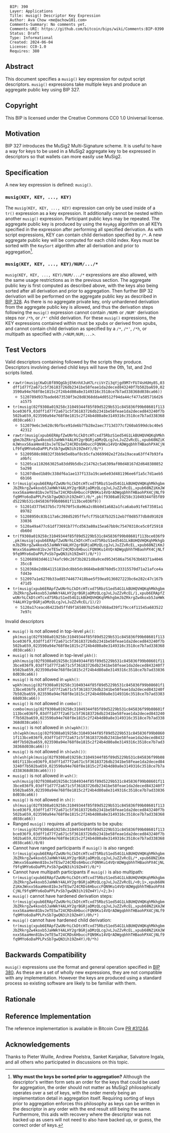 <pre>
  BIP: 390
  Layer: Applications
  Title: musig() Descriptor Key Expression
  Author: Ava Chow <me@achow101.com>
  Comments-Summary: No comments yet.
  Comments-URI: https://github.com/bitcoin/bips/wiki/Comments:BIP-0390
  Status: Draft
  Type: Informational
  Created: 2024-06-04
  License: CC0-1.0
  Requires: 380
</pre>

==Abstract==

This document specifies a <tt>musig()</tt> key expression for output script descriptors.
<tt>musig()</tt> expressions take multiple keys and produce an aggregate public key using BIP 327.

==Copyright==

This BIP is licensed under the Creative Commons CC0 1.0 Universal license.

==Motivation==

BIP 327 introduces the MuSig2 Multi-Signature scheme. It is useful to have a way for keys to be used
in a MuSig2 aggregate key to be expressed in descriptors so that wallets can more easily use MuSig2.

==Specification==

A new key expression is defined: <tt>musig()</tt>.

===<tt>musig(KEY, KEY, ..., KEY)</tt>===

The <tt>musig(KEY, KEY, ..., KEY)</tt> expression can only be used inside of a <tt>tr()</tt>
expression as a key expression. It additionally cannot be nested within another <tt>musig()</tt>
expression. Participant public keys may be repeated. The aggregate public key is produced
by using the <tt>KeyAgg</tt> algorithm on all KEYs specified in the expression after performing all
specified derivation. As with script expressions, KEY can contain child derivation specified by
<tt>/*</tt>. A new aggregate public key will be computed for each child index. Keys must be sorted
with the <tt>KeySort</tt> algorithm after all derivation and prior to aggregation<ref>'''Why must
the keys be sorted prior to aggregation?''' Although the descriptor's written form sets an order
for the keys that could be used for aggregation, the order should not matter as MuSig2 philosophically
operates over a set of keys, with the order merely being an implementation detail in aggregation
itself. Requiring sorting of keys prior to aggregation enforces this philosophy as keys can be
written in the descriptor in any order with the end result still being the same. Furthermore, this
aids with recovery where the descriptor was not backed up as users will not need to also have
backed up, or guess, the correct order of keys.</ref>.

===<tt>musig(KEY, KEY, ..., KEY)/NUM/.../*</tt>===

<tt>musig(KEY, KEY, ..., KEY)/NUM/.../*</tt> expressions are also allowed, with the same usage
restrictions as in the previous section. The aggregate public key
is first computed as described above, with the keys also being sorted after all derivation and prior
to aggregation. Then further BIP 32 derivation will be performed on the aggregate public key as described in
[[bip-0328.mediawiki|BIP 328]]. As there is no aggregate private key,
only unhardened derivation from the aggregate public key is allowed, and thus the derivation steps
following the <tt>musig()</tt> expression cannot contain
<tt>/NUMh</tt> or <tt>/NUM'</tt> derivation steps nor <tt>/*h</tt>, or <tt>/*'</tt> child derivation.
For these <tt>musig()</tt> expressions, the KEY expressions contained within must be xpubs or derived from
xpubs, and cannot contain child derivation as specified by a <tt>/*</tt>, <tt>/*'</tt>, <tt>/*h</tt>, or multipath as specified with <tt>/<NUM;NUM;...></tt>.

==Test Vectors==

Valid descriptors containing followed by the scripts they produce. Descriptors involving derived child keys
will have the 0th, 1st, and 2nd scripts listed.

* <tt>rawtr(musig(KwDiBf89QgGbjEhKnhXJuH7LrciVrZi3qYjgd9M7rFU74sHUHy8S,03dff1d77f2a671c5f36183726db2341be58feae1da2deced843240f7b502ba659,023590a94e768f8e1815c2f24b4d80a8e3149316c3518ce7b7ad338368d038ca66))</tt>
** <tt>5120789d937bade6673538f3e28d8368dda4d0512f94da44cf477a505716d26a1575</tt>
* <tt>tr(musig(02f9308a019258c31049344f85f89d5229b531c845836f99b08601f113bce036f9,03dff1d77f2a671c5f36183726db2341be58feae1da2deced843240f7b502ba659,023590a94e768f8e1815c2f24b4d80a8e3149316c3518ce7b7ad338368d038ca66))</tt>
** <tt>512079e6c3e628c9bfbce91de6b7fb28e2aec7713d377cf260ab599dcbc40e542312</tt>
* <tt>rawtr(musig(xpub6ERApfZwUNrhLCkDtcHTcxd75RbzS1ed54G1LkBUHQVHQKqhMkhgbmJbZRkrgZw4koxb5JaHWkY4ALHY2grBGRjaDMzQLcgJvLJuZZvRcEL,xpub68NZiKmJWnxxS6aaHmn81bvJeTESw724CRDs6HbuccFQN9Ku14VQrADWgqbhhTHBaohPX4CjNLf9fq9MYo6oDaPPLPxSb7gwQN3ih19Zm4Y)/0/*)</tt>
** <tt>51209508c08832f3bb9d5e8baf8cb5cfa3669902e2f2da19acea63ff47b93faa9bfc</tt>
** <tt>51205ca1102663025a83dd9b5dbc214762c5a6309af00d48167d2d6483808525a298</tt>
** <tt>51207dbed1b89c338df6a1ae137f133a19cae6e03d481196ee6f1a5c7d1aeb56b166</tt>
* <tt>tr(musig(xpub6ERApfZwUNrhLCkDtcHTcxd75RbzS1ed54G1LkBUHQVHQKqhMkhgbmJbZRkrgZw4koxb5JaHWkY4ALHY2grBGRjaDMzQLcgJvLJuZZvRcEL,xpub68NZiKmJWnxxS6aaHmn81bvJeTESw724CRDs6HbuccFQN9Ku14VQrADWgqbhhTHBaohPX4CjNLf9fq9MYo6oDaPPLPxSb7gwQN3ih19Zm4Y)/0/*,pk(f9308a019258c31049344f85f89d5229b531c845836f99b08601f113bce036f9))</tt>
** <tt>51201d377b637b5c73f670f5c8a96a2c0bb0d1a682a1fca6aba91fe673501a189782</tt>
** <tt>51208950c83b117a6c208d5205ffefcf75b187b32512eb7f0d8577db8d9102833036</tt>
** <tt>5120a49a477c61df73691b77fcd563a80a15ea67bb9c75470310ce5c0f25918db60d</tt>
* <tt>tr(f9308a019258c31049344f85f89d5229b531c845836f99b08601f113bce036f9,pk(musig(xpub6ERApfZwUNrhLCkDtcHTcxd75RbzS1ed54G1LkBUHQVHQKqhMkhgbmJbZRkrgZw4koxb5JaHWkY4ALHY2grBGRjaDMzQLcgJvLJuZZvRcEL,xpub68NZiKmJWnxxS6aaHmn81bvJeTESw724CRDs6HbuccFQN9Ku14VQrADWgqbhhTHBaohPX4CjNLf9fq9MYo6oDaPPLPxSb7gwQN3ih19Zm4Y)/0/*))</tt>
** <tt>512068983d461174afc90c26f3b2821d8a9ced9534586a756763b68371a404635cc8</tt>
** <tt>5120368e2d864115181bdc8bb5dc8684be8d0760d5c33315570d71a21afce4afd43e</tt>
** <tt>512097a1e6270b33ad85744677418bae5f59ea9136027223bc6e282c47c167b471d5</tt>
* <tt>tr(musig(xpub6ERApfZwUNrhLCkDtcHTcxd75RbzS1ed54G1LkBUHQVHQKqhMkhgbmJbZRkrgZw4koxb5JaHWkY4ALHY2grBGRjaDMzQLcgJvLJuZZvRcEL/1,xpub6ERApfZwUNrhLCkDtcHTcxd75RbzS1ed54G1LkBUHQVHQKqhMkhgbmJbZRkrgZw4koxb5JaHWkY4ALHY2grBGRjaDMzQLcgJvLJuZZvRcEL/1)/2)</tt>
** <tt>5120a17ceacd6422bd5ffd9f165807b254b7d68ad39f179cc4f11545a6835227e97c</tt>

Invalid descriptors

* <tt>musig()</tt> is not allowed in top-level <tt>pk()</tt>: <tt>pk(musig(02f9308a019258c31049344f85f89d5229b531c845836f99b08601f113bce036f9,03dff1d77f2a671c5f36183726db2341be58feae1da2deced843240f7b502ba659,023590a94e768f8e1815c2f24b4d80a8e3149316c3518ce7b7ad338368d038ca66))</tt>
* <tt>musig()</tt> is not allowed in top-level <tt>pkh()</tt>: <tt>pkh(musig(02f9308a019258c31049344f85f89d5229b531c845836f99b08601f113bce036f9,03dff1d77f2a671c5f36183726db2341be58feae1da2deced843240f7b502ba659,023590a94e768f8e1815c2f24b4d80a8e3149316c3518ce7b7ad338368d038ca66))</tt>
* <tt>musig()</tt> is not allowed in <tt>wpkh()</tt>: <tt>wpkh(musig(02f9308a019258c31049344f85f89d5229b531c845836f99b08601f113bce036f9,03dff1d77f2a671c5f36183726db2341be58feae1da2deced843240f7b502ba659,023590a94e768f8e1815c2f24b4d80a8e3149316c3518ce7b7ad338368d038ca66))</tt>
* <tt>musig()</tt> is not allowed in <tt>combo()</tt>: <tt>combo(musig(02f9308a019258c31049344f85f89d5229b531c845836f99b08601f113bce036f9,03dff1d77f2a671c5f36183726db2341be58feae1da2deced843240f7b502ba659,023590a94e768f8e1815c2f24b4d80a8e3149316c3518ce7b7ad338368d038ca66))</tt>
* <tt>musig()</tt> is not allowed in <tt>sh(wpkh())</tt>: <tt>sh(wpkh(musig(02f9308a019258c31049344f85f89d5229b531c845836f99b08601f113bce036f9,03dff1d77f2a671c5f36183726db2341be58feae1da2deced843240f7b502ba659,023590a94e768f8e1815c2f24b4d80a8e3149316c3518ce7b7ad338368d038ca66)))</tt>
* <tt>musig()</tt> is not allowed in <tt>sh(wsh())</tt>: <tt>sh(wsh(pk(musig(02f9308a019258c31049344f85f89d5229b531c845836f99b08601f113bce036f9,03dff1d77f2a671c5f36183726db2341be58feae1da2deced843240f7b502ba659,023590a94e768f8e1815c2f24b4d80a8e3149316c3518ce7b7ad338368d038ca66))))</tt>
* <tt>musig()</tt> is not allowed in <tt>wsh()</tt>: <tt>wsh(musig(02f9308a019258c31049344f85f89d5229b531c845836f99b08601f113bce036f9,03dff1d77f2a671c5f36183726db2341be58feae1da2deced843240f7b502ba659,023590a94e768f8e1815c2f24b4d80a8e3149316c3518ce7b7ad338368d038ca66))</tt>
* <tt>musig()</tt> is not allowed in <tt>sh()</tt>: <tt>sh(musig(02f9308a019258c31049344f85f89d5229b531c845836f99b08601f113bce036f9,03dff1d77f2a671c5f36183726db2341be58feae1da2deced843240f7b502ba659,023590a94e768f8e1815c2f24b4d80a8e3149316c3518ce7b7ad338368d038ca66))</tt>
* Ranged <tt>musig()</tt> requires all participants to be xpubs: <tt>tr(musig(02f9308a019258c31049344f85f89d5229b531c845836f99b08601f113bce036f9,03dff1d77f2a671c5f36183726db2341be58feae1da2deced843240f7b502ba659,023590a94e768f8e1815c2f24b4d80a8e3149316c3518ce7b7ad338368d038ca66)/0/0)</tt>
* Cannot have ranged participants if <tt>musig()</tt> is also ranged: <tt>tr(musig(xpub6ERApfZwUNrhLCkDtcHTcxd75RbzS1ed54G1LkBUHQVHQKqhMkhgbmJbZRkrgZw4koxb5JaHWkY4ALHY2grBGRjaDMzQLcgJvLJuZZvRcEL/*,xpub68NZiKmJWnxxS6aaHmn81bvJeTESw724CRDs6HbuccFQN9Ku14VQrADWgqbhhTHBaohPX4CjNLf9fq9MYo6oDaPPLPxSb7gwQN3ih19Zm4Y)/0/*)</tt>
* Cannot have multipath participants if <tt>musig()</tt> is also multipath: <tt>tr(musig(xpub6ERApfZwUNrhLCkDtcHTcxd75RbzS1ed54G1LkBUHQVHQKqhMkhgbmJbZRkrgZw4koxb5JaHWkY4ALHY2grBGRjaDMzQLcgJvLJuZZvRcEL/<0;1>,xpub68NZiKmJWnxxS6aaHmn81bvJeTESw724CRDs6HbuccFQN9Ku14VQrADWgqbhhTHBaohPX4CjNLf9fq9MYo6oDaPPLPxSb7gwQN3ih19Zm4Y)/<2;3>)</tt>
* <tt>musig()</tt> cannot have hardened derivation steps: <tt>tr(musig(xpub6ERApfZwUNrhLCkDtcHTcxd75RbzS1ed54G1LkBUHQVHQKqhMkhgbmJbZRkrgZw4koxb5JaHWkY4ALHY2grBGRjaDMzQLcgJvLJuZZvRcEL,xpub68NZiKmJWnxxS6aaHmn81bvJeTESw724CRDs6HbuccFQN9Ku14VQrADWgqbhhTHBaohPX4CjNLf9fq9MYo6oDaPPLPxSb7gwQN3ih19Zm4Y)/0h/*)</tt>
* <tt>musig()</tt> cannot have hardened child derivation: <tt>tr(musig(xpub6ERApfZwUNrhLCkDtcHTcxd75RbzS1ed54G1LkBUHQVHQKqhMkhgbmJbZRkrgZw4koxb5JaHWkY4ALHY2grBGRjaDMzQLcgJvLJuZZvRcEL,xpub68NZiKmJWnxxS6aaHmn81bvJeTESw724CRDs6HbuccFQN9Ku14VQrADWgqbhhTHBaohPX4CjNLf9fq9MYo6oDaPPLPxSb7gwQN3ih19Zm4Y)/0/*h)</tt>

==Backwards Compatibility==

<tt>musig()</tt> expressions use the format and general operation specified in
[[bip-0380.mediawiki|BIP 380]]. As these are a set of wholly new expressions, they are not compatible
with any implementation. However the keys are produced using a standard process so existing software
are likely to be familiar with them.

==Rationale==

<references/>

==Reference Implementation==

The reference implementation is available in Bitcoin Core [[https://github.com/bitcoin/bitcoin/pull/31244|PR #31244]].

==Acknowledgements==

Thanks to Pieter Wuille, Andrew Poelstra, Sanket Kanjalkar, Salvatore Ingala, and all others who
participated in discussions on this topic.

